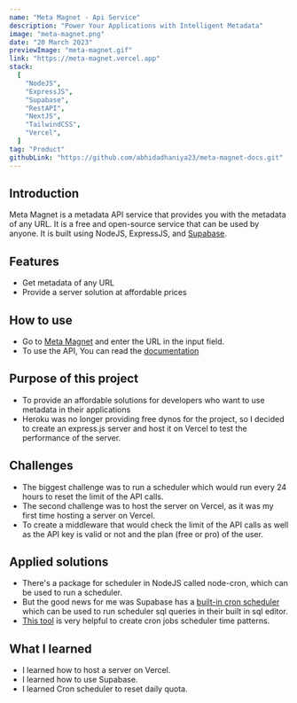 ```yaml
---
name: "Meta Magnet - Api Service"
description: "Power Your Applications with Intelligent Metadata"
image: "meta-magnet.png"
date: "20 March 2023"
previewImage: "meta-magnet.gif"
link: "https://meta-magnet.vercel.app"
stack:
  [
    "NodeJS",
    "ExpressJS",
    "Supabase",
    "RestAPI",
    "NextJS",
    "TailwindCSS",
    "Vercel",
  ]
tag: "Product"
githubLink: "https://github.com/abhidadhaniya23/meta-magnet-docs.git"
---
```


## Introduction

Meta Magnet is a metadata API service that provides you with the metadata of any URL. It is a free and open-source service that can be used by anyone. It is built using NodeJS, ExpressJS, and [Supabase](https://supabase.com).

## Features

- Get metadata of any URL
- Provide a server solution at affordable prices

## How to use

- Go to [Meta Magnet](https://meta-magnet.vercel.app) and enter the URL in the input field.
- To use the API, You can read the [documentation](https://meta-magnet.vercel.app/documentation)

## Purpose of this project

- To provide an affordable solutions for developers who want to use metadata in their applications
- Heroku was no longer providing free dynos for the project, so I decided to create an express.js server and host it on Vercel to test the performance of the server.

## Challenges

- The biggest challenge was to run a scheduler which would run every 24 hours to reset the limit of the API calls.
- The second challenge was to host the server on Vercel, as it was my first time hosting a server on Vercel.
- To create a middleware that would check the limit of the API calls as well as the API key is valid or not and the plan (free or pro) of the user.

## Applied solutions

- There's a package for scheduler in NodeJS called node-cron, which can be used to run a scheduler.
- But the good news for me was Supabase has a [built-in cron scheduler](https://supabase.com/blog/postgres-as-a-cron-server) which can be used to run scheduler sql queries in their built in sql editor.
- [This tool](https://crontab.guru/) is very helpful to create cron jobs scheduler time patterns.

## What I learned

- I learned how to host a server on Vercel.
- I learned how to use Supabase.
- I learned Cron scheduler to reset daily quota.
